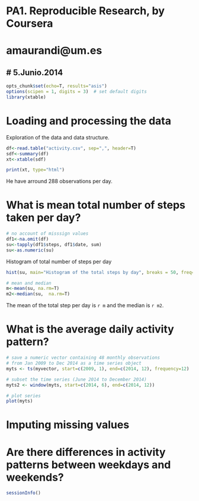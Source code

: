 # PA1. Reproducible Research, by Coursera
# amaurandi@um.es
# 5.Junio.2014
----------------------------------------
```r
opts_chunk$set(echo=T, results="asis")
options(scipen = 1, digits = 3)  # set default digits
library(xtable)

```


# Loading and processing the data

Exploration of the data and data structure.  
  
```r
df<-read.table("activity.csv", sep=",", header=T)
sdf<-summary(df)
xt<-xtable(sdf)

print(xt, type="html")

```

He have arround 288 observations per day.

# What is mean total number of steps taken per day?


```r
# no account of misssign values
df1<-na.omit(df)
su<-tapply(df1$steps, df1$date, sum)
su<-as.numeric(su)
```

Histogram of total number of steps per day
```r
hist(su, main="Histogram of the total steps by day", breaks = 50, freq=T)
```


```r
# mean and median
m<-mean(su, na.rm=T)
m2<-median(su,  na.rm=T)

```

The mean of the total step per day is `r m` and the median is `r m2 `.

# What is the average daily activity pattern?










```r
# save a numeric vector containing 48 monthly observations
# from Jan 2009 to Dec 2014 as a time series object
myts <- ts(myvector, start=c(2009, 1), end=c(2014, 12), frequency=12) 

# subset the time series (June 2014 to December 2014)
myts2 <- window(myts, start=c(2014, 6), end=c(2014, 12)) 

# plot series
plot(myts)
```












# Imputing missing values


# Are there differences in activity patterns between weekdays and weekends?











```r
sessionInfo()
```

















